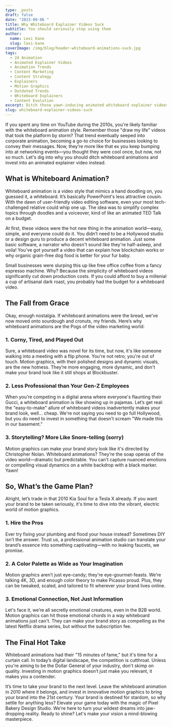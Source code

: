 ```yaml
---
type: _posts
draft: false
date: "2023-09-06 "
title: Why Whiteboard Explainer Videos Suck
subtitle: You should seriously stop using them
author:
  name: Lexi Kane
  slug: lexi-kane
coverImage: /img/blog/header-whiteboard-animations-suck.jpg
tags:
  - 2d Animation
  - Animated Explainer Videos
  - Animation Trends
  - Content Marketing
  - Content Strategy
  - Explainers
  - Motion Graphics
  - Outdated Trends
  - Whiteboard Explainers
  - Content Evolution
excerpt: Ditch those yawn-inducing animated whiteboard explainer videos and make way for motion graphics. Discover why upgrading is crucial for your brand's image.
slug: whiteboard-explainer-videos-suck
---
```

If you spent any time on YouTube during the 2010s, you're likely familiar with the whiteboard animation style. Remember those "draw my life" videos that took the platform by storm? That trend eventually seeped into corporate animation, becoming a go-to choice for businesses looking to convey their messages. Now, they’re more like that ex you keep bumping into at networking events—you thought they were cool once, but now, not so much. Let's dig into why you should ditch whiteboard animations and invest into an animated explainer video instead.

## What is Whiteboard Animation?

Whiteboard animation is a video style that mimics a hand doodling on, you guessed it, a whiteboard. It’s basically PowerPoint's less attractive cousin. With the dawn of user-friendly video editing software, even your most tech-challenged relative could whip one up. The idea was to simplify complex topics through doodles and a voiceover, kind of like an animated TED Talk on a budget.

At first, these videos were the hot new thing in the animation world—easy, simple, and everyone could do it. You didn’t need to be a Hollywood studio or a design guru to produce a decent whiteboard animation. Just some basic software, a narrator who doesn't sound like they're half-asleep, and voila! You've got yourself a video that can explain how blockchain works or why organic grain-free dog food is better for your fur baby.

Small businesses were slurping this up like free office coffee from a fancy espresso machine. Why? Because the simplicity of whiteboard videos significantly cut down production costs. If you could afford to buy a millenial a cup of artisanal dark roast, you probably had the budget for a whiteboard video.

## The Fall from Grace

Okay, enough nostalgia. If whiteboard animations were the bread, we've now moved onto sourdough and cronuts, my friends. Here’s why whiteboard animations are the Pogs of the video marketing world:

### 1. Corny, Tired, and Played Out

Sure, a whiteboard video was novel for its time, but now, it's like someone walking into a meeting with a flip phone. You're not retro; you're out of touch. Motion graphics, with their polished designs and dynamic visuals, are the new hotness. They’re more engaging, more dynamic, and don't make your brand look like it still shops at Blockbuster.

### 2. Less Professional than Your Gen-Z Employees
When you’re competing in a digital arena where everyone's flaunting their Gucci, a whiteboard animation is like showing up in pajamas. Let’s get real: the "easy-to-make" allure of whiteboard videos inadvertently makes your brand look, well… cheap. We're not saying you need to go full Hollywood, but you do need to invest in something that doesn't scream "We made this in our basement."

### 3. Storytelling? More Like Snore-telling (sorry)

Motion graphics can make your brand story look like it's directed by Christopher Nolan. Whiteboard animations? They’re the soap operas of the video world—dramatic but predictable. You can’t capture nuanced emotions or compelling visual dynamics on a white backdrop with a black marker. Yawn!

## So, What’s the Game Plan?

Alright, let’s trade in that 2010 Kia Soul for a Tesla X already. If you want your brand to be taken seriously, it's time to dive into the vibrant, electric world of motion graphics.

### 1. Hire the Pros
Ever try fixing your plumbing and flood your house instead? Sometimes DIY isn’t the answer. Trust us, a professional animation studio can translate your brand’s essence into something captivating—with no leaking faucets, we promise.

### 2. A Color Palette as Wide as Your Imagination
Motion graphics aren’t just eye-candy; they're eye-gourmet-feasts. We’re talking 4K, 3D, and enough color theory to make Picasso proud. Plus, they can be tweaked, scaled, and tailored to fit wherever your brand lives online.

### 3. Emotional Connection, Not Just Information
Let's face it, we’re all secretly emotional creatures, even in the B2B world. Motion graphics can hit those emotional chords in a way whiteboard animations just can't. They can make your brand story as compelling as the latest Netflix drama series, but without the subscription fee.

## The Final Hot Take

Whiteboard animations had their "15 minutes of fame," but it's time for a curtain call. In today’s digital landscape, the competition is cutthroat. Unless you're aiming to be the Dollar General of your industry, don't skimp on quality. Investing in motion graphics doesn’t just make you relevant, it makes you a contender.

It’s time to take your brand to the next level. Leave the whiteboard animation in 2010 where it belongs, and invest in innovative motion graphics to bring your brand into the 21st century. Your brand is destined for stardom, so why settle for anything less? Elevate your game today with the magic of Pixel Bakery Design Studio. We're here to turn your wildest dreams into jaw-dropping reality. Ready to shine? Let's make your vision a mind-blowing masterpiece.
